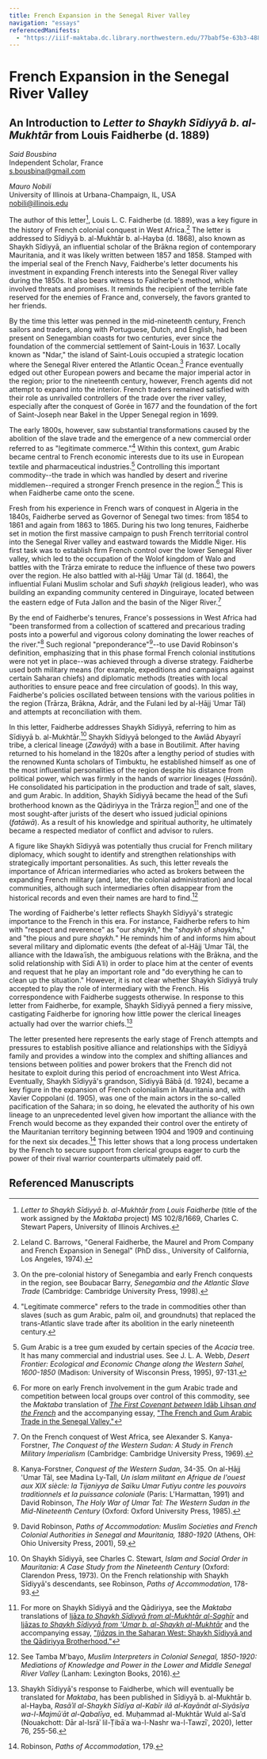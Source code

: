 ```yaml
---
title: French Expansion in the Senegal River Valley
navigation: "essays"
referencedManifests:
  - "https://iiif-maktaba.dc.library.northwestern.edu/77babf5e-63b3-4887-b19b-247f62c770f8.json"
---
```


# French Expansion in the Senegal River Valley

## An Introduction to *Letter to Shaykh Sīdiyyā b. al-Mukhtār* from Louis Faidherbe (d. 1889)

*Said Bousbina*  
Independent Scholar, France  
s.bousbina@gmail.com 

*Mauro Nobili*  
University of Illinois at Urbana-Champaign, IL, USA  
nobili@illinois.edu  

The author of this letter[^1], Louis L. C. Faidherbe (d. 1889), was a key figure in the history of French colonial conquest in West Africa.[^2] The letter is addressed to Sīdiyyā b. al-Mukhtār b. al-Hayba (d. 1868), also known as Shaykh Sīdiyyā, an influential scholar of the Brākna region of contemporary Mauritania, and it was likely written between 1857 and 1858. Stamped with the imperial seal of the French Navy, Faidherbe's letter documents his investment in expanding French interests into the Senegal River valley during the 1850s. It also bears witness to Faidherbe's method, which involved threats and promises. It reminds the recipient of the terrible fate reserved for the enemies of France and, conversely, the favors granted to her friends.

By the time this letter was penned in the mid-nineteenth century, French sailors and traders, along with Portuguese, Dutch, and English, had been present on Senegambian coasts for two centuries, ever since the foundation of the commercial settlement of Saint-Louis in 1637. Locally known as "Ndar," the island of Saint-Louis occupied a strategic location where the Senegal River entered the Atlantic Ocean.[^3] France eventually edged out other European powers and became the major imperial actor in the region; prior to the nineteenth century, however, French agents did not attempt to expand into the interior. French traders remained satisfied with their role as unrivalled controllers of the trade over the river valley, especially after the conquest of Gorée in 1677 and the foundation of the fort of Saint-Joseph near Bakel in the Upper Senegal region in 1699.

The early 1800s, however, saw substantial transformations caused by the abolition of the slave trade and the emergence of a new commercial order referred to as "legitimate commerce."[^4] Within this context, gum Arabic became central to French economic interests due to its use in European textile and pharmaceutical industries.[^5] Controlling this important commodity--the trade in which was handled by desert and riverine middlemen--required a stronger French presence in the region.[^6] This is when Faidherbe came onto the scene.

Fresh from his experience in French wars of conquest in Algeria in the 1840s, Faidherbe served as Governor of Senegal two times: from 1854 to 1861 and again from 1863 to 1865. During his two long tenures, Faidherbe set in motion the first massive campaign to push French territorial control into the Senegal River valley and eastward towards the Middle Niger. His first task was to establish firm French control over the lower Senegal River valley, which led to the occupation of the Wolof kingdom of Walo and battles with the Trārza emirate to reduce the influence of these two powers over the region. He also battled with al-Ḥājj ʿUmar Tāl (d. 1864), the influential Fulani Muslim scholar and Sufi *shaykh* (religious leader), who was building an expanding community centered in Dinguiraye, located between the eastern edge of Futa Jallon and the basin of the Niger River.[^7]

By the end of Faidherbe's tenures, France's possessions in West Africa had "been transformed from a collection of scattered and precarious trading posts into a powerful and vigorous colony dominating the lower reaches of the river."[^8] Such regional "preponderance"[^9]--to use David Robinson's definition, emphasizing that in this phase formal French colonial institutions were not yet in place--was achieved through a diverse strategy. Faidherbe used both military means (for example, expeditions and campaigns against certain Saharan chiefs) and diplomatic methods (treaties with local authorities to ensure peace and free circulation of goods). In this way, Faidherbe's policies oscillated between tensions with the various polities in the region (Trārza, Brākna, Adrār, and the Fulani led by al-Ḥājj ʿUmar Tāl) and attempts at reconciliation with them.

In this letter, Faidherbe addresses Shaykh Sīdiyyā, referring to him as Sīdiyyā b. al-Mukhtār.[^10] Shaykh Sīdiyyā belonged to the Awlād Abyayrī tribe, a clerical lineage (*Zawāyā*) with a base in Boutilimit. After having returned to his homeland in the 1820s after a lengthy period of studies with the renowned Kunta scholars of Timbuktu, he established himself as one of the most influential personalities of the region despite his distance from political power, which was firmly in the hands of warrior lineages (*Ḥassānī*). He consolidated his participation in the production and trade of salt, slaves, and gum Arabic. In addition, Shaykh Sīdiyyā became the head of the Sufi brotherhood known as the Qādiriyya in the Trārza region[^11] and one of the most sought-after jurists of the desert who issued judicial opinions (*fatāwā*). As a result of his knowledge and spiritual authority, he ultimately became a respected mediator of conflict and advisor to rulers.

A figure like Shaykh Sīdiyyā was potentially thus crucial for French military diplomacy, which sought to identify and strengthen relationships with strategically important personalities. As such, this letter reveals the importance of African intermediaries who acted as brokers between the expanding French military (and, later, the colonial administration) and local communities, although such intermediaries often disappear from the historical records and even their names are hard to find.[^12]

The wording of Faidherbe's letter reflects Shaykh Sīdiyyā's strategic importance to the French in this era. For instance, Faidherbe refers to him with "respect and reverence" as "our *shaykh*," the "*shaykh* of *shaykh*s," and ‟the pious and pure *shaykh.*" He reminds him of and informs him about several military and diplomatic events (the defeat of al-Ḥājj ʿUmar Tāl, the alliance with the Idawaʿīsh, the ambiguous relations with the Brākna, and the solid relationship with Sīdi Aʿli) in order to place him at the center of events and request that he play an important role and "do everything he can to clean up the situation." However, it is not clear whether Shaykh Sīdiyyā truly accepted to play the role of intermediary with the French. His correspondence with Faidherbe suggests otherwise. In response to this letter from Faidherbe, for example, Shaykh Sīdiyyā penned a fiery missive, castigating Faidherbe for ignoring how little power the clerical lineages actually had over the warrior chiefs.[^13]

The letter presented here represents the early stage of French attempts and pressures to establish positive alliance and relationships with the Sīdiyyā family and provides a window into the complex and shifting alliances and tensions between polities and power brokers that the French did not hesitate to exploit during this period of encroachment into West Africa. Eventually, Shaykh Sīdiyyā's grandson, Sīdiyyā Bābā (d. 1924), became a key figure in the expansion of French colonialism in Mauritania and, with Xavier Coppolani (d. 1905), was one of the main actors in the so-called pacification of the Sahara; in so doing, he elevated the authority of his own lineage to an unprecedented level given how important the alliance with the French would become as they expanded their control over the entirety of the Mauritanian territory beginning between 1904 and 1909 and continuing for the next six decades.[^14] This letter shows that a long process undertaken by the French to secure support from clerical groups eager to curb the power of their rival warrior counterparts ultimately paid off.

[^1]: *Letter to Shaykh Sīdiyyā b. al-Mukhtār from Louis Faidherbe* (title of the work assigned by the *Maktaba* project) MS 102/8/1669, Charles C. Stewart Papers, University of Illinois Archives.

[^2]: Leland C. Barrows, "General Faidherbe, the Maurel and Prom Company and French Expansion in Senegal" (PhD diss., University of California, Los Angeles, 1974).

[^3]: On the pre-colonial history of Senegambia and early French conquests in the region, see Boubacar Barry, *Senegambia and the Atlantic Slave Trade* (Cambridge: Cambridge University Press, 1998).

[^4]: "Legitimate commerce" refers to the trade in commodities other than slaves (such as gum Arabic, palm oil, and groundnuts) that replaced the trans-Atlantic slave trade after its abolition in the early nineteenth century.

[^5]: Gum Arabic is a tree gum exuded by certain species of the *Acacia* tree. It has many commercial and industrial uses. See J. L. A. Webb, *Desert Frontier: Ecological and Economic Change along the Western Sahel, 1600-1850* (Madison: University of Wisconsin Press, 1995), 97-131.

[^6]: For more on early French involvement in the gum Arabic trade and competition between local groups over control of this commodity, see the *Maktaba* translation of [*The First Covenant between* Idāb Lihsan *and the French*](https://nulib-ds.github.io/maktaba/works/the-first-covenant-between-idab-lisan-and-the-french-anonymous-c-19th-century) and the accompanying essay, ["The French and Gum Arabic Trade in the Senegal Valley."](https://nulib-ds.github.io/maktaba/essays/the-french-and-gum-arabic-trade-in-the-senegal-valley)

[^7]: On the French conquest of West Africa, see Alexander S. Kanya-Forstner, *The Conquest of the Western Sudan: A Study in French Military Imperialism* (Cambridge: Cambridge University Press, 1969).

[^8]: Kanya-Forstner, *Conquest of the Western Sudan*, 34-35. On al-Ḥājj 'Umar Tāl, see Madina Ly-Tall, *Un islam militant en Afrique de l'ouest aux XIX siècle: la Tijaniyya de Saïku Umar Futiyu contre les pouvoirs traditionnels et la puissance coloniale* (Paris: L'Harmattan, 1991) and David Robinson, *The Holy War of Umar Tal: The Western Sudan in the Mid-Nineteenth Century* (Oxford: Oxford University Press, 1985).

[^9]: David Robinson, *Paths of Accommodation: Muslim Societies and French Colonial Authorities in Senegal and Mauritania, 1880-1920* (Athens, OH: Ohio University Press, 2001), 59.

[^10]: On Shaykh Sīdiyyā, see Charles C. Stewart, *Islam and Social Order in Mauritania: A Case Study from the Nineteenth Century* (Oxford: Clarendon Press, 1973). On the French relationship with Shaykh Sīdiyyā's descendants, see Robinson, *Paths of Accommodation*, 178-93.

[^11]: For more on Shaykh Sīdiyyā and the Qādiriyya, see the *Maktaba* translations of [Ijāza *to Shaykh Sīdiyyā from al-Mukhtār al-Saghīr*](https://nulib-ds.github.io/maktaba/works/ijaza-to-shaykh-sidiyya-from-al-mukhtar-al-saghir-c-1820) and [Ijāzas *to Shaykh Sīdiyyā from 'Umar b. al-Shaykh al-Mukhtār*](https://nulib-ds.github.io/maktaba/works/ijazas-to-shaykh-sidiyya-from-umar-b-al-shaykh-al-mukhtar-al-kunti-c-1820) and the accompanying essay, ["*Ijāza*s in the Saharan West: Shaykh Sīdiyyā and the Qādiriyya Brotherhood."](https://nulib-ds.github.io/maktaba/essays/ijazas-in-the-saharan-west)

[^12]: See Tamba M'bayo, *Muslim Interpreters in Colonial Senegal, 1850-1920: Mediations of Knowledge and Power in the Lower and Middle Senegal River Valley* (Lanham: Lexington Books, 2016).

[^13]: Shaykh Sīdiyyā's response to Faidherbe, which will eventually be translated for *Maktaba*, has been published in Sīdiyyā b. al-Mukhtār b. al-Hayba, *Rasāʾil al-Shaykh Sīdīya al-Kabīr ilā al-Kayānāt al-Siyāsīya wa-l-Majmūʿāt al-Qabalīya*, ed. Muḥammad al-Mukhtār Wuld al-Saʾd (Nouakchott: Dār al-Isrāʾ lil-Ṭibāʿa wa-l-Nashr wa-l-Tawzīʿ, 2020), letter 76, 255-56.

[^14]: Robinson, *Paths of Accommodation*, 179.

## Referenced Manuscripts

<ReferencedItems />
